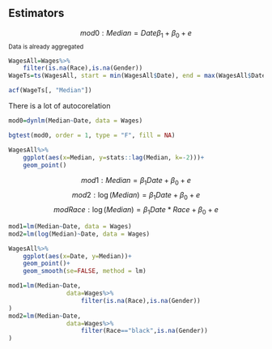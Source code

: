 ## Estimators

$$mod0 : Median=Date\beta_1+\beta_0+e$$
<small>Data is already aggregated</small>

```r
WagesAll=Wages%>%
	filter(is.na(Race),is.na(Gender))
WageTs=ts(WagesAll, start = min(WagesAll$Date), end = max(WagesAll$Date), frequency = 1)

acf(WageTs[, "Median"])
```
There is a lot of autocorelation

```r
mod0=dynlm(Median~Date, data = Wages)

bgtest(mod0, order = 1, type = "F", fill = NA)

WagesAll%>%
	ggplot(aes(x=Median, y=stats::lag(Median, k=-2)))+
	geom_point()
```

$$mod1 : Median=\beta_1Date+\beta_0+e$$
$$mod2 : \log(Median)=\beta_1Date+\beta_0+e$$
$$modRace : \log(Median)=\beta_1Date*Race+\beta_0+e$$

```r
mod1=lm(Median~Date, data = Wages)
mod2=lm(log(Median)~Date, data = Wages)

WagesAll%>%
	ggplot(aes(x=Date, y=Median))+
	geom_point()+
	geom_smooth(se=FALSE, method = lm)
```

```r
mod1=lm(Median~Date,
				data=Wages%>%
					filter(is.na(Race),is.na(Gender))
)
mod2=lm(Median~Date,
				data=Wages%>%
					filter(Race=="black",is.na(Gender))
)


```